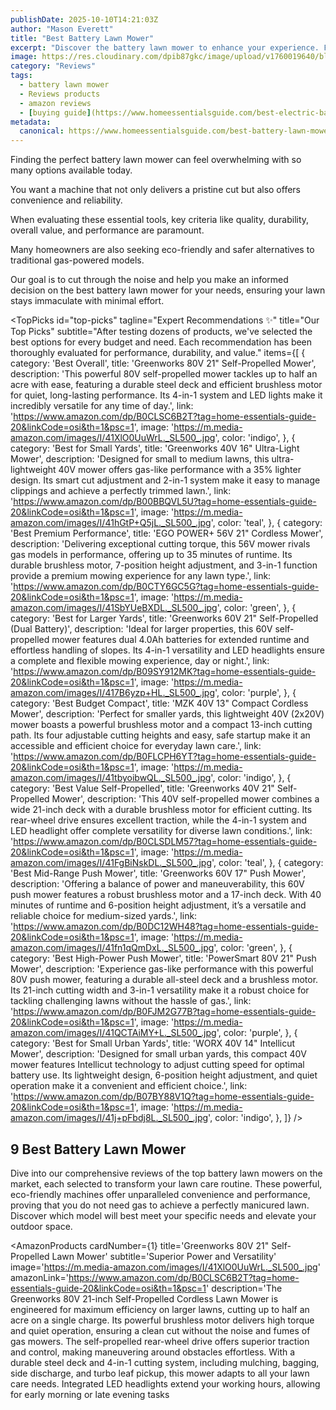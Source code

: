 ```yaml
---
publishDate: 2025-10-10T14:21:03Z
author: "Mason Everett"
title: "Best Battery Lawn Mower"
excerpt: "Discover the battery lawn mower to enhance your experience. Find top solutions based on thorough testing and reviews."
image: https://res.cloudinary.com/dpib87gkc/image/upload/v1760019640/blog_image_1760019640_uovi9a.webp
category: "Reviews"
tags:
  - battery lawn mower
  - Reviews products
  - amazon reviews
  - [buying guide](https://www.homeessentialsguide.com/best-electric-battery-lawn-mower)
metadata:
  canonical: https://www.homeessentialsguide.com/best-battery-lawn-mower
---
```



<p>Finding the perfect battery lawn mower can feel overwhelming with so many options available today.</p>
<p>You want a machine that not only delivers a pristine cut but also offers convenience and reliability.</p>
<p>When evaluating these essential tools, key criteria like quality, durability, overall value, and performance are paramount.</p>
<p>Many homeowners are also seeking eco-friendly and safer alternatives to traditional gas-powered models.</p>
<p>Our goal is to cut through the noise and help you make an informed decision on the best battery lawn mower for your needs, ensuring your lawn stays immaculate with minimal effort.</p>

<TopPicks
  id="top-picks"
  tagline="Expert Recommendations ✨"
  title="Our Top Picks"
  subtitle="After testing dozens of products, we've selected the best options for every budget and need. Each recommendation has been thoroughly evaluated for performance, durability, and value."
  items={[
    {
      category: 'Best Overall',
      title: 'Greenworks 80V 21" Self-Propelled Mower',
      description: 'This powerful 80V self-propelled mower tackles up to half an acre with ease, featuring a durable steel deck and efficient brushless motor for quiet, long-lasting performance. Its 4-in-1 system and LED lights make it incredibly versatile for any time of day.',
      link: 'https://www.amazon.com/dp/B0CLSC6B2T?tag=home-essentials-guide-20&linkCode=osi&th=1&psc=1',
      image: 'https://m.media-amazon.com/images/I/41XlO0UuWrL._SL500_.jpg',
      color: 'indigo',
    },
    {
      category: 'Best for Small Yards',
      title: 'Greenworks 40V 16" Ultra-Light Mower',
      description: 'Designed for small to medium lawns, this ultra-lightweight 40V mower offers gas-like performance with a 35% lighter design. Its smart cut adjustment and 2-in-1 system make it easy to manage clippings and achieve a perfectly trimmed lawn.',
      link: 'https://www.amazon.com/dp/B00BBQVL5U?tag=home-essentials-guide-20&linkCode=osi&th=1&psc=1',
      image: 'https://m.media-amazon.com/images/I/41hGtP+Q5jL._SL500_.jpg',
      color: 'teal',
    },
    {
      category: 'Best Premium Performance',
      title: 'EGO POWER+ 56V 21" Cordless Mower',
      description: 'Delivering exceptional cutting torque, this 56V mower rivals gas models in performance, offering up to 35 minutes of runtime. Its durable brushless motor, 7-position height adjustment, and 3-in-1 function provide a premium mowing experience for any lawn type.',
      link: 'https://www.amazon.com/dp/B0CTY6GC5G?tag=home-essentials-guide-20&linkCode=osi&th=1&psc=1',
      image: 'https://m.media-amazon.com/images/I/41SbYUeBXDL._SL500_.jpg',
      color: 'green',
    },
    {
      category: 'Best for Larger Yards',
      title: 'Greenworks 60V 21" Self-Propelled (Dual Battery)',
      description: 'Ideal for larger properties, this 60V self-propelled mower features dual 4.0Ah batteries for extended runtime and effortless handling of slopes. Its 4-in-1 versatility and LED headlights ensure a complete and flexible mowing experience, day or night.',
      link: 'https://www.amazon.com/dp/B09SY912MK?tag=home-essentials-guide-20&linkCode=osi&th=1&psc=1',
      image: 'https://m.media-amazon.com/images/I/417B6yzp+HL._SL500_.jpg',
      color: 'purple',
    },
    {
      category: 'Best Budget Compact',
      title: 'MZK 40V 13" Compact Cordless Mower',
      description: 'Perfect for smaller yards, this lightweight 40V (2x20V) mower boasts a powerful brushless motor and a compact 13-inch cutting path. Its four adjustable cutting heights and easy, safe startup make it an accessible and efficient choice for everyday lawn care.',
      link: 'https://www.amazon.com/dp/B0FLCPH6YT?tag=home-essentials-guide-20&linkCode=osi&th=1&psc=1',
      image: 'https://m.media-amazon.com/images/I/41tbyoibwQL._SL500_.jpg',
      color: 'indigo',
    },
    {
      category: 'Best Value Self-Propelled',
      title: 'Greenworks 40V 21" Self-Propelled Mower',
      description: 'This 40V self-propelled mower combines a wide 21-inch deck with a durable brushless motor for efficient cutting. Its rear-wheel drive ensures excellent traction, while the 4-in-1 system and LED headlight offer complete versatility for diverse lawn conditions.',
      link: 'https://www.amazon.com/dp/B0CLSDLM57?tag=home-essentials-guide-20&linkCode=osi&th=1&psc=1',
      image: 'https://m.media-amazon.com/images/I/41FgBiNskDL._SL500_.jpg',
      color: 'teal',
    },
    {
      category: 'Best Mid-Range Push Mower',
      title: 'Greenworks 60V 17" Push Mower',
      description: 'Offering a balance of power and maneuverability, this 60V push mower features a robust brushless motor and a 17-inch deck. With 40 minutes of runtime and 6-position height adjustment, it’s a versatile and reliable choice for medium-sized yards.',
      link: 'https://www.amazon.com/dp/B0DC12WH48?tag=home-essentials-guide-20&linkCode=osi&th=1&psc=1',
      image: 'https://m.media-amazon.com/images/I/41fn1qQmDxL._SL500_.jpg',
      color: 'green',
    },
    {
      category: 'Best High-Power Push Mower',
      title: 'PowerSmart 80V 21" Push Mower',
      description: 'Experience gas-like performance with this powerful 80V push mower, featuring a durable all-steel deck and a brushless motor. Its 21-inch cutting width and 3-in-1 versatility make it a robust choice for tackling challenging lawns without the hassle of gas.',
      link: 'https://www.amazon.com/dp/B0FJM2G77B?tag=home-essentials-guide-20&linkCode=osi&th=1&psc=1',
      image: 'https://m.media-amazon.com/images/I/41QCTAiMY+L._SL500_.jpg',
      color: 'purple',
    },
    {
      category: 'Best for Small Urban Yards',
      title: 'WORX 40V 14" Intellicut Mower',
      description: 'Designed for small urban yards, this compact 40V mower features Intellicut technology to adjust cutting speed for optimal battery use. Its lightweight design, 6-position height adjustment, and quiet operation make it a convenient and efficient choice.',
      link: 'https://www.amazon.com/dp/B07BY88V1Q?tag=home-essentials-guide-20&linkCode=osi&th=1&psc=1',
      image: 'https://m.media-amazon.com/images/I/41j+pFbdj8L._SL500_.jpg',
      color: 'indigo',
    },
  ]}
/>

## 9 Best Battery Lawn Mower

Dive into our comprehensive reviews of the top battery lawn mowers on the market, each selected to transform your lawn care routine. These powerful, eco-friendly machines offer unparalleled convenience and performance, proving that you do not need gas to achieve a perfectly manicured lawn. Discover which model will best meet your specific needs and elevate your outdoor space.

<AmazonProducts
  cardNumber={1}
  title='Greenworks 80V 21" Self-Propelled Lawn Mower'
  subtitle='Superior Power and Versatility'
  image='https://m.media-amazon.com/images/I/41XlO0UuWrL._SL500_.jpg'
  amazonLink='https://www.amazon.com/dp/B0CLSC6B2T?tag=home-essentials-guide-20&linkCode=osi&th=1&psc=1'
  description='The Greenworks 80V 21-inch Self-Propelled Cordless Lawn Mower is engineered for maximum efficiency on larger lawns, cutting up to half an acre on a single charge. Its powerful brushless motor delivers high torque and quiet operation, ensuring a clean cut without the noise and fumes of gas mowers. The self-propelled rear-wheel drive offers superior traction and control, making maneuvering around obstacles effortless. With a durable steel deck and 4-in-1 cutting system, including mulching, bagging, side discharge, and turbo leaf pickup, this mower adapts to all your lawn care needs. Integrated LED headlights extend your working hours, allowing for early morning or late evening tasks